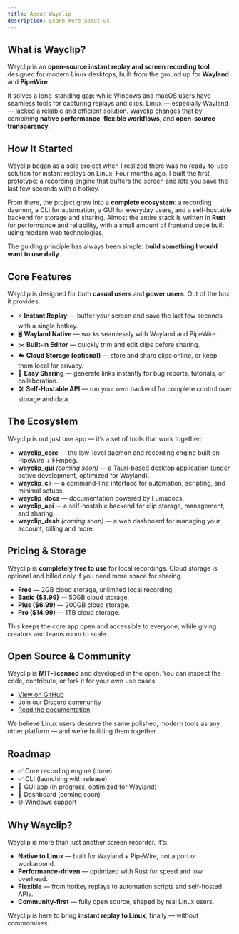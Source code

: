 ```yaml
---
title: About Wayclip
description: Learn more about us
---
```


## What is Wayclip?

Wayclip is an **open-source instant replay and screen recording tool** designed for modern Linux desktops, built from the ground up for **Wayland** and **PipeWire**.  

It solves a long-standing gap: while Windows and macOS users have seamless tools for capturing replays and clips, Linux — especially Wayland — lacked a reliable and efficient solution. Wayclip changes that by combining **native performance**, **flexible workflows**, and **open-source transparency**.  


## How It Started

Wayclip began as a solo project when I realized there was no ready-to-use solution for instant replays on Linux. Four months ago, I built the first prototype: a recording engine that buffers the screen and lets you save the last few seconds with a hotkey.  

From there, the project grew into a **complete ecosystem**: a recording daemon, a CLI for automation, a GUI for everyday users, and a self-hostable backend for storage and sharing. Almost the entire stack is written in **Rust** for performance and reliability, with a small amount of frontend code built using modern web technologies.  

The guiding principle has always been simple: **build something I would want to use daily**.  


## Core Features

Wayclip is designed for both **casual users** and **power users**. Out of the box, it provides:  

- ⚡ **Instant Replay** — buffer your screen and save the last few seconds with a single hotkey.  
- 🖥️ **Wayland Native** — works seamlessly with Wayland and PipeWire.  
- ✂️ **Built-in Editor** — quickly trim and edit clips before sharing.  
- ☁️ **Cloud Storage (optional)** — store and share clips online, or keep them local for privacy.  
- 🔗 **Easy Sharing** — generate links instantly for bug reports, tutorials, or collaboration.  
- 🛠️ **Self-Hostable API** — run your own backend for complete control over storage and data.  


## The Ecosystem

Wayclip is not just one app — it’s a set of tools that work together:  

- **wayclip_core** — the low-level daemon and recording engine built on PipeWire + FFmpeg.  
- **wayclip_gui** *(coming soon)* — a Tauri-based desktop application (under active development, optimized for Wayland).  
- **wayclip_cli** — a command-line interface for automation, scripting, and minimal setups.  
- **wayclip_docs** — documentation powered by Fumadocs.  
- **wayclip_api** — a self-hostable backend for clip storage, management, and sharing.  
- **wayclip_dash** *(coming soon)* — a web dashboard for managing your account, billing and more.


## Pricing & Storage

Wayclip is **completely free to use** for local recordings. Cloud storage is optional and billed only if you need more space for sharing.  

- **Free** — 2GB cloud storage, unlimited local recording.  
- **Basic ($3.99)** — 50GB cloud storage.  
- **Plus ($6.99)** — 200GB cloud storage.  
- **Pro ($14.99)** — 1TB cloud storage.  

This keeps the core app open and accessible to everyone, while giving creators and teams room to scale.  


## Open Source & Community

Wayclip is **MIT-licensed** and developed in the open. You can inspect the code, contribute, or fork it for your own use cases.  

- [View on GitHub](https://github.com/konyogony/wayclip)  
- [Join our Discord community](https://discord.gg/BrXAHknFE6)  
- [Read the documentation](/docs)  

We believe Linux users deserve the same polished, modern tools as any other platform — and we’re building them together.  


## Roadmap

- ✅ Core recording engine (done)  
- ✅ CLI (launching with release)  
- 🚧 GUI app (in progress, optimized for Wayland)  
- 🚧 Dashboard (coming soon)  
- 🌐 Windows support


## Why Wayclip?

Wayclip is more than just another screen recorder. It’s:  

- **Native to Linux** — built for Wayland + PipeWire, not a port or workaround.  
- **Performance-driven** — optimized with Rust for speed and low overhead.  
- **Flexible** — from hotkey replays to automation scripts and self-hosted APIs.  
- **Community-first** — fully open source, shaped by real Linux users.  

Wayclip is here to bring **instant replay to Linux**, finally — without compromises.  
